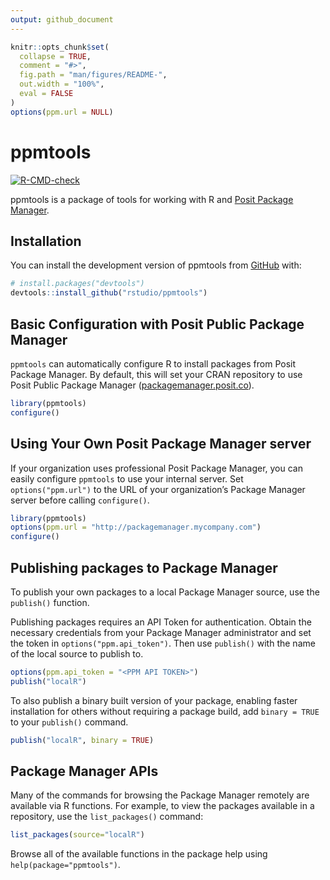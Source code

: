 ```yaml
---
output: github_document
---
```


<!-- README.md is generated from README.Rmd. Please edit that file -->

```r
knitr::opts_chunk$set(
  collapse = TRUE,
  comment = "#>",
  fig.path = "man/figures/README-",
  out.width = "100%",
  eval = FALSE
)
options(ppm.url = NULL)
```

# ppmtools

  <!-- badges: start -->
  [![R-CMD-check](https://github.com/rstudio/ppmtools/actions/workflows/R-CMD-check.yaml/badge.svg)](https://github.com/rstudio/ppmtools/actions/workflows/R-CMD-check.yaml)
  <!-- badges: end -->

ppmtools is a package of tools for working with R and [Posit Package Manager](https://posit.co/products/enterprise/package-manager/).

## Installation

You can install the development version of ppmtools from [GitHub](https://github.com/) with:

``` r
# install.packages("devtools")
devtools::install_github("rstudio/ppmtools")
```

## Basic Configuration with Posit Public Package Manager

`ppmtools` can automatically configure R to install packages from Posit Package Manager.  By default, this will set your CRAN repository to use Posit Public Package Manager ([packagemanager.posit.co](https://packagemanager.posit.co)).  

```r
library(ppmtools)
configure()
```

## Using Your Own Posit Package Manager server

If your organization uses professional Posit Package Manager, you can easily configure `ppmtools` to use your internal server.  Set `options("ppm.url")` to the URL of your organization's Package Manager server before calling `configure()`.

```r
library(ppmtools)
options(ppm.url = "http://packagemanager.mycompany.com")
configure()
```

## Publishing packages to Package Manager

To publish your own packages to a local Package Manager source, use the `publish()` function.  

Publishing packages requires an API Token for authentication.  Obtain the necessary credentials from your Package Manager administrator and set the token in `options("ppm.api_token")`.  Then use `publish()` with the name of the local source to publish to.  

```r
options(ppm.api_token = "<PPM API TOKEN>")
publish("localR")
```

To also publish a binary built version of your package, enabling faster installation for others without requiring a package build, add `binary = TRUE` to your `publish()` command.

```r
publish("localR", binary = TRUE)
```

## Package Manager APIs

Many of the commands for browsing the Package Manager remotely are available via R functions.  For example, to view the packages available in a repository, use the `list_packages()` command:  

```r
list_packages(source="localR")
```

Browse all of the available functions in the package help using `help(package="ppmtools")`.  
